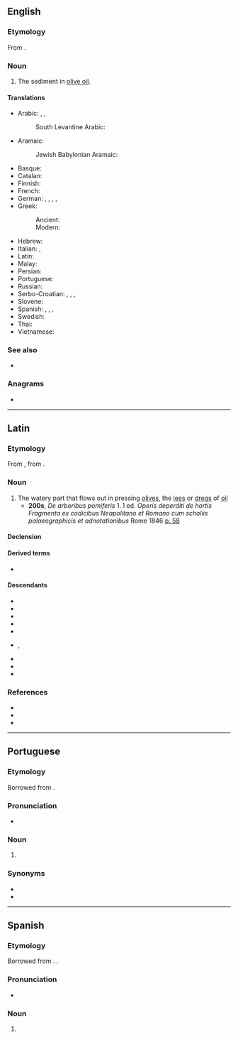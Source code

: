 ==English==

===Etymology===
From {{bor|en|la|amurca}}.

===Noun===
{{en-noun}}

# The sediment in [[olive oil]].

====Translations====
{{trans-top|sediment in olive oil}}
* Arabic: {{t|ar|[[مَاء]] ال[[زَّيْتُون]]|m}}, {{t|ar|دُرْدِيّ|m}}, {{t|ar|[[دُرْدِيّ]] ال[[زَّيْت]]|m}}
*: South Levantine Arabic: {{t|ajp|جفت|tr=jift|m}}
* Aramaic:
*: Jewish Babylonian Aramaic: {{t|arc|גִּיפְתׇּא|tr=gīp̄tā|m}}
* Basque: {{t-needed|eu}}
* Catalan: {{t+|ca|morca|f}}
* Finnish: {{t-needed|fi}}
* French: {{t+|fr|margine|f}}
* German: {{t|de|Öldrüsen|f-p}}, {{t|de|Ölhefe|f}}, {{t|de|Ölsatz|m}}, {{t|de|Gärbe|f}}, {{t|de|Ölschaum|m}}
* Greek:
*: Ancient: {{t|grc|ἀμόργη|f}}
*: Modern: {{t+|el|μούργα|f}}
{{trans-mid}}
* Hebrew: {{t+|he|גֶּפֶת|tr=gāp̄āṯ}}
* Italian: {{t+|it|morchia|f}}, {{t|it|acqua di vegetazione|f}}
* Latin: {{t|la|amurca|f}}
* Malay: {{t-needed|ms}}
* Persian: {{t-needed|fa}}
* Portuguese: {{t|pt|amurca|f}}
* Russian: {{t+|ru|аму́рка|f}}
* Serbo-Croatian: {{t+|sh|mȗrga|f}}, {{t+|sh|mȗlj|m}}, {{t|sh|[[ȗljnī]] [[tálog]]|m}}, {{t|sh|[[bȋljna]] [[vòda]]|f}} <!-- https://ec.europa.eu/epale/sites/epale/files/vodic_za_poznavanje_maslinovog_ulja.pdf S. 16 -->
* Slovene: {{t|sl|murga|f}}
* Spanish: {{t+|es|amurca|f}}, {{t|es|morga|f}}, {{t|es|alpechín|m}}, {{t|es|jámila|f}}
* Swedish: {{t-needed|sv}}
* Thai: {{t-needed|th}}
* Vietnamese: {{t-needed|vi}}
{{trans-bottom}}

===See also===
* {{l|en|oil cake}}

===Anagrams===
* {{anagrams|en|a=aacmru|Maruca}}

----

==Latin==

===Etymology===
From {{der|la|grc|ἀμόργη}}, from {{m|grc|ἀμέργω|t=pluck, pull}}.

===Noun===
{{la-noun|amurca|amurcae|f|first}}

# The watery part that flows out in pressing [[olives]], the [[lees]] or [[dregs]] of [[oil]]
#* '''200s''', {{w|Quintus Gargilius Martialis}} ''De arboribus pomiferis'' 1. 1 ed. {{w|Angelo Mai}} ''Operis deperditi de hortis Fragmenta ex codicibus Neapolitano et Romano cum scholiis palaeographicis et adnotationibus'' Rome 1846 [https://books.google.com/books?id=UqM9AAAAcAAJ&hl=de&pg=PA58 p. 58]
#*: {{quote|la|Sunt qui figularem cretam cum '''amurca''' subigunt, soleque siccatis cydoneis inliniri existimant, si in loco sicco et frigido reponantur.|There are those who mix potter clay with '''amurca''' and hold it to be daubed on quinces when they are set up in a dry and cold stead.}}

====Declension====
{{la-ndecl|amurca<1>}}

====Derived terms====
* {{l|la|amurcārius}}

====Descendants====
* {{desc|an|morca}}
* {{desctree|dlm|muarka}}
* {{desc|en|amurca}}
* {{desc|it|morchia}}
* {{desc|pt|amurca|bor=1}}
* {{desc|es|morga}}, {{l|es|murga}}
* {{desc|es|amurca|bor=1}}
* {{desc|ru|аму́рка|bor=1}}
* {{desc|vec|morga}}

===References===
* {{R:L&S}}
* {{R:Elementary Lewis}}
* {{R:Gaffiot}}

----

==Portuguese==
{{wikipedia|lang=pt}}

===Etymology===
Borrowed from {{bor|pt|la|amurca}}.

===Pronunciation===
* {{a|PT}} {{IPA|/ɐˈmurkɐ/|lang=pt}}

===Noun===
{{pt-noun|f|s}}

# {{l|en|amurca}}

===Synonyms===
* {{l|pt|almofeira}}
* {{l|pt|albufeira}}

----

==Spanish==
{{wikipedia|lang=es}}

===Etymology===
Borrowed from {{bor|es|la|amurca}}. {{doublet|es|morga|murga}}.

===Pronunciation===
* {{es-IPA}}

===Noun===
{{es-noun|f}}

# {{l|en|amurca}}